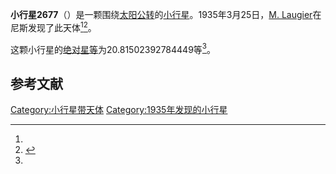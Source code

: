 {{Infobox planet
| bgcolour = #FFFFC0
| name = 2677 Joan
| symbol = 
| image = 
| caption = 
| discovery = yes
| discovery_ref = 
| discoverer = [[M._Laugier|M. Laugier]]
| discovery_site = [[尼斯|尼斯]] 
| discovered = 1935年3月25日
| designations = yes
| mp_name = 
| named_after = 
| alt_names = 1935 FF/ 1930 FO / 1951 JL / 1974 VV1 / 1977 JO / 1982 HC
| mp_category = [[主带小行星|主带小行星]]
| orbit_ref = <ref name="a">[http://ssd.jpl.nasa.gov/sbdb.cgi?sstr=2677 2677 Joan] {{Wayback|url=http://ssd.jpl.nasa.gov/sbdb.cgi?sstr=2677 |date=20200820013404 }}，小行星數據庫瀏覽器（JPL Small-Body Database Browser）－[[美国国家航空航天局|美国国家航空航天局]]喷气推进实验室</ref>
| epoch = 2456400.5 (2013年4月18日更新)
| aphelion = {{convert|3.141033820820938|AU|km|3|abbr=on|lk=out}}
| perihelion = {{convert|2.842602198547168|AU|km|3|abbr=on}}
| semimajor = {{convert|2.991818009684053|AU|km|3|abbr=on}}
| eccentricity = 0.049874628
| period = 1890.171389 [[日|日]]<br />5.18[[儒略年|儒略年]]
| avg_speed = 
| inclination = 10.10428832516185
| asc_node = 194.7747822604942
| mean_anomaly = 
| arg_peri = 20.81502392784449
| satellites = 
| physical_characteristics = yes
| dimensions = 
| mass = 
| density = 
| surface_grav = 
| escape_velocity = 
| sidereal_day = 
| axial_tilt = 
| pole_ecliptic_lat = 
| pole_ecliptic_lon = 
| albedo = 
| temperatures= 
| temp_name1 = 
| mean_temp_1 = 
| max_temp_1 = 
| temp_name2 = 
| max_temp_2 = 
| spectral_type = 
| abs_magnitude = 20.81502392784449
}}

'''小行星2677'''（{{lang-en|2677 Joan}}）是一颗围绕[[太阳|太阳]][[公转|公转]]的[[小行星|小行星]]。1935年3月25日，[[M._Laugier|M. Laugier]]在尼斯发现了此天体<ref name="a" /><ref>{{cite news|title=小行星列表|url=http://cfa-www.harvard.edu/iau/lists/NumberedMPs.txt|accessdate=2013-07-08|newspaper=哈佛大学|archive-date=2008-05-17|archive-url=https://web.archive.org/web/20080517010638/http://cfa-www.harvard.edu/iau/lists/NumberedMPs.txt|dead-url=no}}</ref>。

这颗小行星的[[绝对星等|绝对星等]]为20.81502392784449等<ref name="a" />。

==参考文献==
{{reflist}}
{{Minor Planet Number|[[小行星2676|小行星2676]]|[[小行星2678|小行星2678]]}}

{{小天体}}

[[Category:小行星带天体|Category:小行星带天体]]
[[Category:1935年发现的小行星|Category:1935年发现的小行星]]

{{asteroid-stub}}